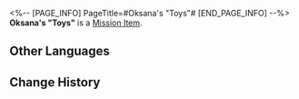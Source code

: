 <%-- [PAGE_INFO]
PageTitle=#Oksana's "Toys"#
[END_PAGE_INFO] --%>
{{Item Infobox
|id          = 140470
|image       = Item Oksana's Toys.png
|type        = Mission Item
|invCategory = Missions
|rarity      = 3
|effect      = 
|description = Taking a peek into the immaculate bag, you see it's filled with ordinary toys. You cannot understand how they're selling so well. Perhaps this is what Oksana might call a return of "goodwill."
}}
'''Oksana's "Toys"''' is a [[Mission Item]].

==Other Languages==
{{Other Languages
|en   = Oksana's "Toys"
|zhs  = 奥科萨娜的「玩具」
|zht  = 奧科薩娜的「玩具」
|ja   = オクサーナの「おもちゃ」
|ko   = 옥사나의 「장난감」
|es   = Juguetes de Oksana
|fr   = « Jouets » d'Oksana
|ru   = Игрушки Оксаны
|th   = "ของเล่น" ของ Oksana
|vi   = "Đồ Chơi" Của Oksana
|de   = Oksanas „Spielzeuge“
|id   = "Mainan" Oksana
|pt   = "Brinquedos" de Oksana
}}

==Change History==
{{Change History|2.1}}
